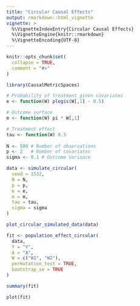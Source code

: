 ```yaml
---
title: "Circular Causal Effects"
output: rmarkdown::html_vignette
vignette: >
  %\VignetteIndexEntry{Circular Causal Effects}
  %\VignetteEngine{knitr::rmarkdown}
  %\VignetteEncoding{UTF-8}
---
```


```r
knitr::opts_chunk$set(
  collapse = TRUE,
  comment = "#>"
)
```

```r
library(CausalMetricSpaces)
```

```r
# Probability of treatment given covariates
e <- function(W) plogis(W[,1] - 0.5)

# Outcome surface
m <- function(W) pi * W[,1]

# Treatment effect
tau <- function(W) 0.5
  
N <- 500 # Number of observations
p <- 2   # Number of covariates
sigma <- 0.1 # Outcome variance

data <- simulate_circular(
  seed = 1532, 
  N = N, 
  p = p, 
  e = e, 
  m = m, 
  tau = tau, 
  sigma = sigma
)
```

```r
plot_circular_simulated_data(data)
```

```r
fit <- population_effect_circular(
  data,
  Y = "Y",
  A = "A",
  W = c("W1", "W2"), 
  permutation_test = TRUE,
  bootstrap_se = TRUE
)
```

```r
summary(fit)
```

```r
plot(fit)
```

